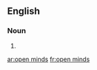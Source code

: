 ==English==

===Noun===
{{head|en|head=[[open]] [[minds]]}}

# {{plural of|open mind}}

[[ar:open minds]]
[[fr:open minds]]